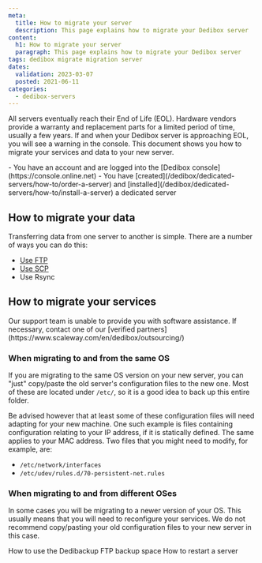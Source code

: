 ```yaml
---
meta:
  title: How to migrate your server
  description: This page explains how to migrate your Dedibox server
content:
  h1: How to migrate your server
  paragraph: This page explains how to migrate your Dedibox server
tags: dedibox migrate migration server 
dates:
  validation: 2023-03-07
  posted: 2021-06-11
categories:
  - dedibox-servers
---
```


All servers eventually reach their End of Life (EOL). Hardware vendors provide a warranty and replacement parts for a limited period of time, usually a few years. If and when your Dedibox server is approaching EOL, you will see a warning in the console. This document shows you how to migrate your services and data to your new server.

<Message type="requirement">
  - You have an account and are logged into the [Dedibox console](https://console.online.net)
  - You have [created](/dedibox/dedicated-servers/how-to/order-a-server) and [installed](/dedibox/dedicated-servers/how-to/install-a-server) a dedicated server
</Message>

## How to migrate your data

Transferring data from one server to another is simple. There are a number of ways you can do this:

- [Use FTP](/dedibox/dedicated-servers/how-to/connect-to-server/#via-sftp)
- [Use SCP](/dedibox/dedicated-servers/how-to/connect-to-server/#via-scp)
- Use Rsync

## How to migrate your services

<Message type="note">
  Our support team is unable to provide you with software assistance. If necessary, contact one of our [verified partners](https://www.scaleway.com/en/dedibox/outsourcing/)
</Message>

### When migrating to and from the same OS 

If you are migrating to the same OS version on your new server, you can "just" copy/paste the old server's configuration files to the new one. Most of these are located under `/etc/`, so it is a good idea to back up this entire folder. 

Be advised however that at least some of these configuration files will need adapting for your new machine. One such example is files containing configuration relating to your IP address, if it is statically defined. The same applies to your MAC address. Two files that you might need to modify, for example, are:
 
- `/etc/network/interfaces`
- `/etc/udev/rules.d/70-persistent-net.rules`

### When migrating to and from different OSes

In some cases you will be migrating to a newer version of your OS. This usually means that you will need to reconfigure your services. We do not recommend copy/pasting your old configuration files to your new server in this case.


<Navigation title="See Also">
  <PreviousButton to="/dedibox/dedicated-servers/how-to/use-dedibackup-ftp-backup/">How to use the Dedibackup FTP backup space</PreviousButton>
  <NextButton to="/dedibox/dedicated-servers/how-to/restart-server/">How to restart a server</NextButton>
</Navigation>
